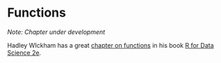 # Functions

*Note: Chapter under development*

Hadley WIckham has a great [chapter on functions](https://r4ds.hadley.nz/functions.html) in his book [R for Data Science 2e](https://r4ds.hadley.nz/).
